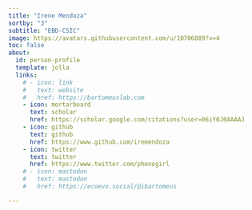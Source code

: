 ```yaml
---
title: "Irene Mendoza"
sortby: "3"
subtitle: "EBD-CSIC"
image: https://avatars.githubusercontent.com/u/10706889?v=4
toc: false
about:
  id: person-profile
  template: jolla
  links:
    # - icon: link
    #   text: website
    #   href: https://bartomeuslab.com
    - icon: mortarboard
      text: scholar
      href: https://scholar.google.com/citations?user=06iY0J0AAAAJ
    - icon: github
      text: github
      href: https://www.github.com/iremendoza
    - icon: twitter
      text: twitter
      href: https://www.twitter.com/phenogirl
    # - icon: mastodon
    #   text: mastodon
    #   href: https://ecoevo.social/@ibartomeus

---
```


:::{#person-profile}
:::




